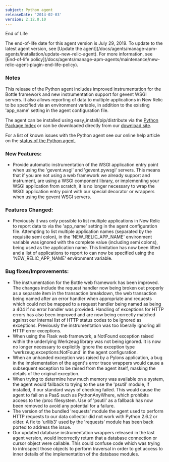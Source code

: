 ```yaml
---
subject: Python agent
releaseDate: '2014-02-03'
version: 2.12.0.10
---
```


End of Life

<Callout variant="important">
  The end-of-life date for this agent version is July 29, 2019. To update to the latest agent version, see [Update the agent](/docs/agents/manage-apm-agents/installation/update-new-relic-agent). For more information, see [End-of-life policy](/docs/agents/manage-apm-agents/maintenance/new-relic-agent-plugin-end-life-policy).
</Callout>

### Notes

This release of the Python agent includes improved instrumentation for the Bottle framework and new instrumentation support for gevent WSGI servers. It also allows reporting of data to multiple applications in New Relic to be specified via an environment variable, in addition to the existing 'app_name' setting in the agent configuration file.

The agent can be installed using easy_install/pip/distribute via the [Python Package Index](https://pypi.python.org/pypi/newrelic) or can be downloaded directly from our [download site](http://download.newrelic.com/python_agent/release/).

For a list of known issues with the Python agent see our online help article on the [status of the Python agent](https://newrelic.com/docs/python/status-of-python-agent).

### New Features:

* Provide automatic instrumentation of the WSGI application entry point when using the 'gevent.wsgi' and 'gevent.pywsgi' servers. This means that if you are not using a web framework we already support and instrument, are using a WSGI component library, or implementing your WSGI application from scratch, it is no longer necessary to wrap the WSGI application entry point with our special decorator or wrappers when using the gevent WSGI servers.

### Features Changed:

* Previously it was only possible to list multiple applications in New Relic to report data to via the 'app_name' setting in the agent configuration file. Attempting to list multiple application names (separated by the requisite semi colon), in the 'NEW_RELIC_APP_NAME' environment variable was ignored with the complete value (including semi colons), being used as the application name. This limitation has now been lifted and a list of applications to report to can now be specified using the 'NEW_RELIC_APP_NAME' environment variable.

### Bug fixes/Improvements:

* The instrumentation for the Bottle web framework has been improved. The changes include the request handler now being broken out properly as a separate item in the transaction breakdown, the web transaction being named after an error handler when appropriate and requests which could not be mapped to a request handler being named as being a 404 if no error handler was provided. Handling of exceptions for HTTP errors has also been improved and are now being correctly matched against our internal list of HTTP status codes to be ignored as exceptions. Previously the instrumentation was too liberally ignoring all HTTP error exceptions.
* When using the Flask web framework, a NotFound exception raised within the underlying Werkzeug library was not being ignored. It is now no longer necessary to explicitly ignore the exception type 'werkzeug.exceptions:NotFound' in the agent configuration.
* When an unhanded exception was raised by a Pylons application, a bug in the implementation of the agent's error trace wrappers would cause a subsequent exception to be raised from the agent itself, masking the details of the original exception.
* When trying to determine how much memory was available on a system, the agent would fallback to trying to the use the 'psutil' module, if installed, if our standard ways of checking failed. This would cause the agent to fail on a PaaS such as PythonAnyWhere, which prohibits access to the /proc filesystem. Use of 'psutil' as a fallback has now been removed to avoid any potential for a failure.
* The version of the bundled 'requests' module the agent used to perform HTTP requests to our data collector did not work with Python 2.6.2 or older. A fix to 'urllib3' used by the 'requests' module has been back ported to address the issue.
* Our updated database instrumentation wrappers released in the last agent version, would incorrectly return that a database connection or cursor object were callable. This could confuse code which was trying to introspect those objects to perform traversal in order to get access to inner details of the implementation of the database modules.
